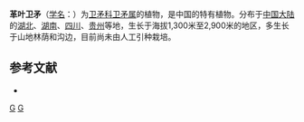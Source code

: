 {{Speciesbox 
| taxon = Euonymus leclerei
| authority = Lévl.
}}
'''革叶卫矛'''（[[学名|学名]]：{{lang|la|''Euonymus leclerei''}}）为[[卫矛科|卫矛科]][[卫矛属|卫矛属]]的植物，是中国的特有植物。分布于[[中国大陆|中国大陆]]的[[湖北|湖北]]、[[湖南|湖南]]、[[四川|四川]]、[[贵州|贵州]]等地，生长于海拔1,300米至2,900米的地区，多生长于山地林荫和沟边，目前尚未由人工引种栽培。

== 参考文献 ==
<div class="references-small">
* {{cite web| url =http://www.bioinfo.cn/db05/KmzwSpecies.php?action=view&id=2549| title =革叶卫矛| work =《中国高等植物数据库全库》| publisher =中国科学院微生物研究所| author =昆明植物研究所| accessdate =2009-02-23| deadurl =yes| archiveurl =https://web.archive.org/web/20160305105251/http://www.bioinfo.cn/db05/KmzwSpecies.php?action=view&id=2549| archivedate =2016-03-05}}
</div>

{{Taxonbar}}

[[Category:卫矛属|G]]
[[Category:中國特有植物|G]]